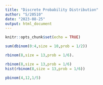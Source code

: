 ```yaml
---
title: "Discrete Probability Distribution"
author: "S/20510"
date: "2023-08-25"
output: html_document
---
```


```r
knitr::opts_chunk$set(echo = TRUE)
```

```r
sum(dbinom(0:4,size = 10,prob = 1/2))
```
```r
rbinom(8,size = 13,prob = 1/6).
```


```r
rbinom(8,size = 13,prob = 1/6)
hist(rbinom(8,size = 13,prob = 1/6))
```
```r
pbinom(4,12,1/5)
```

